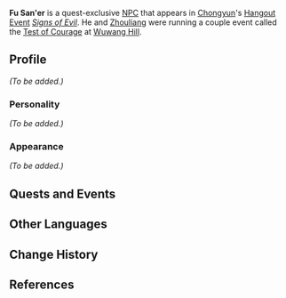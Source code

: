 {{Meta
<!-- Remove this template after adding the missing info -->
|missing_NPC_profile  = yes
}}
{{Character Infobox
|type             = Quest NPC
|image            = NPC Fu San'er.png
|voiceEN          = {{w|Kellen Goff}}<ref>Twitter: [https://twitter.com/kellengoff/status/1374133627756240898 EN VA Self Announcement]</ref>
|region           = Liyue
}}
'''Fu San'er''' {{Lang|zh=傅三儿|zh_rm=Fù Sān'er}} is a quest-exclusive [[NPC]] that appears in [[Chongyun]]'s [[Hangout Event]] ''[[Signs of Evil]]''. He and [[Zhouliang]] were running a couple event called the [[Test of Courage]] at [[Wuwang Hill]].
<!--
==Location==
<gallery>
NPC Location Fu San'er.png|Fu San'er's location
NPC Location Fu San'er Context.png|Additional context
</gallery>
-->
==Profile==
<!--detailed story/lore information goes here-->
''(To be added.)''

===Personality===
''(To be added.)''

===Appearance===
''(To be added.)''

==Quests and Events==
{{Quests and Events}}

==Other Languages==
{{Other Languages
|default_hidden = 1
|en      = Fu San'er
|zhs     = 傅三儿
|zhs_rm  = Fù Sān'er
|zht     = 傅三兒
|zht_rm  = Fù Sān'ér
|ja      = 傅三
|ja_rm   = Fu-san{{Assumed}}
|ko      = {{tt|부삼|傅三}}
|ko_rm   = Bu-sam
|es      = Fu San'er
|fr      = Fu San'er
|ru      = Фу Саньэр
|th      = Fu San'er
|vi      = Fu San'er
|de      = Fu San’er
|id      = Fu San'er
|pt      = Fusaner
|tr      = Fu San'er
|it      = Fu San'er
}}

==Change History==
{{Change History|1.4}}

==References==
{{Reflist}}